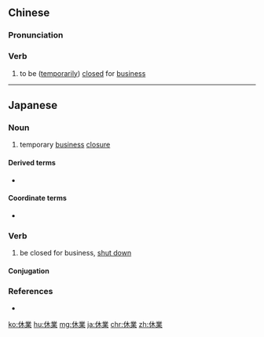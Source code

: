 {{also|休业}}
==Chinese==
{{zh-forms|s=休业}}

===Pronunciation===
{{zh-pron
|m=xiūyè
|c=jau1 jip6
|mn=qz,xm,zz:hiu-gia̍p
|cat=v
}}

===Verb===
{{zh-verb}}

# to be ([[temporarily]]) [[closed]] for [[business]]

----

==Japanese==
{{ja-kanjitab|きゅう|ぎょう|yomi=on}}

===Noun===
{{ja-noun|きゅうぎょう}}

# temporary [[business]] [[closure]]
#: {{ja-usex|明日は'''休業'''します。|あした は '''きゅうぎょう''' します。|This store will be closed tomorrow.}}

====Derived terms====
* {{ja-r|休業日|きゅうぎょうび}}

====Coordinate terms====
* {{ja-r|休館|gloss=library or museum closure|きゅうかん}}

===Verb===
{{ja-verb-suru|きゅうぎょう}}

# be closed for business, [[shut down]]

====Conjugation====
{{ja-suru|きゅうぎょう}}

===References===
* {{R:Shogakukan}}

[[ko:休業]]
[[hu:休業]]
[[mg:休業]]
[[ja:休業]]
[[chr:休業]]
[[zh:休業]]